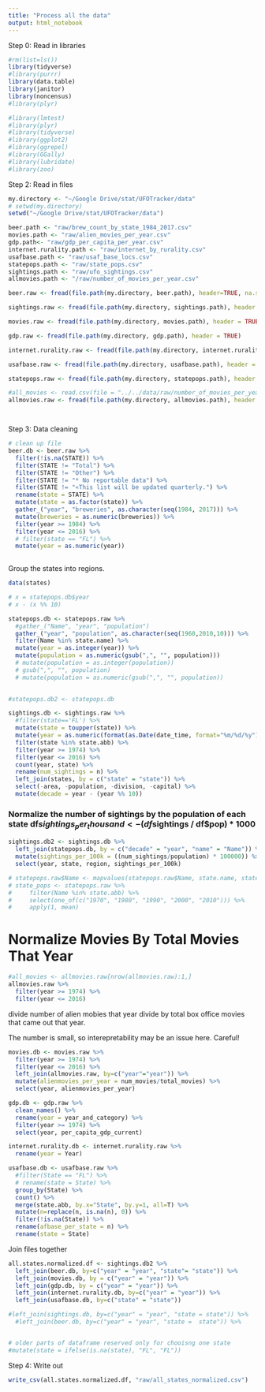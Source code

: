 ```yaml
---
title: "Process all the data"
output: html_notebook
---
```


Step 0: Read in libraries 

```r
#rm(list=ls())
library(tidyverse)
#library(purrr)
library(data.table)
library(janitor)
library(noncensus)
#library(plyr)

#library(lmtest)
#library(plyr)
#library(tidyverse)
#library(ggplot2)
#library(ggrepel)
#library(GGally)
#library(lubridate)
#library(zoo)
```


Step 2: Read in files
```r
my.directory <- "~/Google Drive/stat/UFOTracker/data"
# setwd(my.directory)
setwd("~/Google Drive/stat/UFOTracker/data")

beer.path <- "raw/brew_count_by_state_1984_2017.csv"
movies.path <- "raw/alien_movies_per_year.csv"
gdp.path<- "raw/gdp_per_capita_per_year.csv"
internet.rurality.path <- "raw/internet_by_rurality.csv"
usafbase.path <- "raw/usaf_base_locs.csv"
statepops.path <- "raw/state_pops.csv"
sightings.path <- "raw/ufo_sightings.csv"
allmovies.path <- "/raw/number_of_movies_per_year.csv"

beer.raw <- fread(file.path(my.directory, beer.path), header=TRUE, na.strings=c("*", ""))

sightings.raw <- fread(file.path(my.directory, sightings.path), header = TRUE, na.strings = c("", "Unknown", "--"))

movies.raw <- fread(file.path(my.directory, movies.path), header = TRUE)

gdp.raw <- fread(file.path(my.directory, gdp.path), header = TRUE)

internet.rurality.raw <- fread(file.path(my.directory, internet.rurality.path), header = TRUE)

usafbase.raw <- fread(file.path(my.directory, usafbase.path), header = TRUE, na.strings = c(""))

statepops.raw <- fread(file.path(my.directory, statepops.path), header = TRUE)

#all_movies <- read.csv(file = "../../data/raw/number_of_movies_per_year.csv", head = TRUE)
allmovies.raw <- fread(file.path(my.directory, allmovies.path), header = TRUE)




```


Step 3: Data cleaning  

```r
# clean up file
beer.db <- beer.raw %>% 
  filter(!is.na(STATE)) %>%
  filter(STATE != "Total") %>% 
  filter(STATE != "Other") %>% 
  filter(STATE != "* No reportable data") %>% 
  filter(STATE != "«This list will be updated quarterly.") %>% 
  rename(state = STATE) %>% 
  mutate(state = as.factor(state)) %>%
  gather_("year", "breweries", as.character(seq(1984, 2017))) %>%
  mutate(breweries = as.numeric(breweries)) %>%
  filter(year >= 1984) %>%
  filter(year <= 2016) %>%
  # filter(state == "FL") %>%
  mutate(year = as.numeric(year))
  
```

Group the states into regions.   
```r
data(states)
```

```r
# x = statepops.db$year 
# x - (x %% 10)
```

```r
statepops.db <- statepops.raw %>% 
  #gather_("Name", "year", "population")
  gather_("year", "population", as.character(seq(1960,2010,10))) %>% 
  filter(Name %in% state.name) %>% 
  mutate(year = as.integer(year)) %>% 
  mutate(population = as.numeric(gsub(",", "", population)))
  # mutate(population = as.integer(population))
  # gsub(",", "", population)
  # mutate(population = as.numeric(gsub(",", "", population))
  
```

```r
#statepops.db2 <- statepops.db 
```


```r
sightings.db <- sightings.raw %>% 
  #filter(state=='FL') %>% 
  mutate(state = toupper(state)) %>% 
  mutate(year = as.numeric(format(as.Date(date_time, format="%m/%d/%y"),"%Y"))) %>% 
  filter(state %in% state.abb) %>% 
  filter(year >= 1974) %>% 
  filter(year <= 2016) %>%
  count(year, state) %>% 
  rename(num_sightings = n) %>%
  left_join(states, by = c("state" = "state")) %>%
  select(-area, -population, -division, -capital) %>%
  mutate(decade = year - (year %% 10))

```

### Normalize the number of sightings by the population of each state df$sightings_per_thousand <- (df$sightings / df$pop) * 1000
```r
sightings.db2 <- sightings.db %>% 
  left_join(statepops.db, by = c("decade" = "year", "name" = "Name")) %>% 
  mutate(sightings_per_100k = ((num_sightings/population) * 100000)) %>% 
  select(year, state, region, sightings_per_100k)

```






```r
# statepops.raw$Name <- mapvalues(statepops.raw$Name, state.name, state.abb)
# state_pops <- statepops.raw %>%
#     filter(Name %in% state.abb) %>%
#     select(one_of(c("1970", "1980", "1990", "2000", "2010"))) %>%
#     apply(1, mean)
```











# Normalize Movies By Total Movies That Year
```r
#all_movies <- allmovies.raw[nrow(allmovies.raw):1,]
allmovies.raw %>% 
  filter(year >= 1974) %>% 
  filter(year <= 2016)

```

divide number of alien mobies that year divide by total box office movies that came out that year.

The number is small, so interepretability may be an issue here. Careful!  
```r
movies.db <- movies.raw %>% 
  filter(year >= 1974) %>% 
  filter(year <= 2016) %>% 
  left_join(allmovies.raw, by=c("year"="year")) %>% 
  mutate(alienmovies_per_year = num_movies/total_movies) %>% 
  select(year, alienmovies_per_year)
```








```r
gdp.db <- gdp.raw %>% 
  clean_names() %>% 
  rename(year = year_and_category) %>% 
  filter(year >= 1974) %>% 
  select(year, per_capita_gdp_current)
```

```r
internet.rurality.db <- internet.rurality.raw %>% 
  rename(year = Year)
```

```r
usafbase.db <- usafbase.raw %>% 
  #filter(State == "FL") %>% 
  # rename(state = State) %>% 
  group_by(State) %>%
  count() %>%
  merge(state.abb, by.x="State", by.y=1, all=T) %>%
  mutate(n=replace(n, is.na(n), 0)) %>%
  filter(!is.na(State)) %>% 
  rename(afbase_per_state = n) %>% 
  rename(state = State)
``` 







Join files together
```r
all.states.normalized.df <- sightings.db2 %>% 
  left_join(beer.db, by=c("year" = "year", "state"= "state")) %>% 
  left_join(movies.db, by = c("year" = "year")) %>% 
  left_join(gdp.db, by = c("year" = "year")) %>%
  left_join(internet.rurality.db, by=c("year" = "year")) %>% 
  left_join(usafbase.db, by=c("state" = "state"))
```


```r
#left_join(sightings.db, by=c("year" = "year", "state = state")) %>% 
  #left_join(beer.db, by=c("year" = "year", "state =  state")) %>% 


# older parts of dataframe reserved only for chooisng one state
#mutate(state = ifelse(is.na(state), "FL", "FL"))
```


Step 4: Write out
```r
write_csv(all.states.normalized.df, "raw/all_states_normalized.csv")
```
